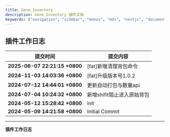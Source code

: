 ```yaml
---
title: Gene_Inventory
description: Gene_Inventory 插件文档
keywords: ["navigation", "sidebar", "menus", "mdx", "nextjs", "documents"]
---
```


## 插件工作日志

| 提交时间                              | 提交内容                                                                          |
|--------------------------------------|---------------------------------------------------------------------------------|
| **2025-06-07 22:21:15 +0800** | [fat]新增清理背包命令 |
| **2024-11-03 14:03:36 +0800** | [fat]升级版本号1.0.2 |
| **2024-07-12 14:44:01 +0800** | 更新自动打包与数量api |
| **2024-07-04 10:24:32 +0800** | 新增shifit阻止进入原始背包 |
| **2024-05-12 15:28:42 +0800** | init |
| **2024-05-09 14:21:58 +0800** | Initial Commit |

---
**插件工作日志**

